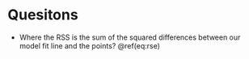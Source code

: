 # Quesitons

- Where the RSS is the sum of the squared differences between our model fit
  line and the points? \@ref(eq:rse)
